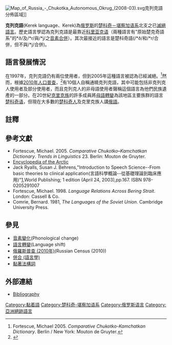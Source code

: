 {{Infobox language
|name=克列克語
|states=[[俄罗斯|俄罗斯]]
|region=[[楚科奇自治区|楚科奇自治区]]
|ethnicity=[[克里克族|克里克族]]
|extinct=(1991年僅有3位年長的使用者)
|ref=e18
|familycolor=古西伯利亞語言
|fam1=[[楚科奇－堪察加语系|楚科奇－堪察加语系]]
|fam2=[[楚科奇語系|楚科奇語系]]
|iso3=krk
|glotto=kere1280
|glottorefname=Kerek
|vitality=c
}}
[[File:Map_of_Russia_-_Chukotka_Autonomous_Okrug_(2008-03).svg|thumb]]克列克語分佈區域]] 

'''克列克語'''(Kerek language、Kerek)為[[俄罗斯|俄罗斯]]的[[楚科奇－堪察加语系|楚科奇－堪察加语系]]北支之已[[絕跡語言|滅絕語言]]。歷史語言學認為克列克語是最靠近[[科里亚克语|科里亚克语]]（兩種語言有"原始楚克奇語系"的*ð/及/*r/與/*j/之[[音素變化|音素合併]]）。其次最接近的語言是楚科奇語(/*ð/和/*r/合併，但不與/*j/合併)。

==語言發展情況==
在1997年，克列克語仍有兩位使用者，但到2005年這種語言被認為已經滅絕。<ref>Fortescue, Michael 2005. ''Comparative Chukotko-Kamchatkan Dictionary''. Berlin / New York: Mouton de Gruyter.</ref>然而，根據[[俄羅斯普查_(2010年)|2010年人口普查]]，<ref>{{Cite web |url=http://www.gks.ru/free_doc/new_site/population/demo/per-itog/tab6.xls |title=2010 census |accessdate=2015-05-16 |archive-date=2018-09-22 |archive-url=https://web.archive.org/web/20180922100827/http://www.gks.ru/free_doc/new_site/population/demo/per-itog/tab6.xls |dead-url=no }}</ref>有10個人自稱通曉克列克語，其中可能包括非克列克人使用者及部分使用者，而且克列克人的非母語使用者聲稱這個語言為他們民族遺產的一部分。在20世紀[[克里克族|克里克族]]的許多成員將[[母語|母語]][[語言轉變|轉變]]為該地區主要族群的語言[[楚科奇语|楚科奇语]]，但現在大多數的[[楚科奇人|楚科奇人]]及克里克族人講[[俄語|俄語]]。

==註釋==
{{Reflist|2}}

==參考文獻==
{{refbegin|2}}
* Fortescue, Michael. 2005. ''Comparative Chukotko–Kamchatkan Dictionary''. ''Trends in Linguistics'' 23. Berlin: Mouton de Gruyter.
*[https://books.google.com.tw/books?id=Swr9BTI_2FEC&pg=PA345&dq=%22Kerek+language%22&hl=zh-TW&sa=X&ei=xyNhVdGFEcXvmAWX64HgCQ&ved=0CB0Q6AEwAA#v=onepage&q=%22Kerek%20language%22&f=false Encyclopedia of the Arctic] {{Wayback|url=https://books.google.com.tw/books?id=Swr9BTI_2FEC&pg=PA345&dq=%22Kerek+language%22&hl=zh-TW&sa=X&ei=xyNhVdGFEcXvmAWX64HgCQ&ved=0CB0Q6AEwAA#v=onepage&q=%22Kerek%20language%22&f=false |date=20190724115600 }}
*Jack Ryalls, Susan J. Behrens,"Introduction to Speech Science--From basic theories to clinical application(言語科學概論--從基礎理論到臨床應用)"[https://www.amazon.com/Introduction-Speech-Science-Jack-Ryalls/dp/0205291007/ref=sr_1_1?ie=UTF8&qid=1531926750&sr=8-1&keywords=introduction+to+speech+science]{{Wayback|url=https://www.amazon.com/Introduction-Speech-Science-Jack-Ryalls/dp/0205291007/ref=sr_1_1?ie=UTF8&qid=1531926750&sr=8-1&keywords=introduction+to+speech+science |date=20190613230810 }},World Publishing; 1 edition (April 24, 2003),pp.167. ISBN 978-0205291007
* Fortescue, Michael. 1998. ''Language Relations Across Bering Strait''. London: Cassell & Co.
* Comrie, Bernard. 1981, ''The Languages of the Soviet Union''. Cambridge University Press.
{{refend}}

==參見==
{{div col|2}}
*[[音素變化|音素變化]](Phonological change)
*[[語言轉變|語言轉變]](Language shift)
*[[俄羅斯普查_(2010年)|俄羅斯普查 (2010年)]](Russian Census (2010))
*[[併合_(語言學)|併合 (語言學)]]
*[[黏著法構詞|黏著法構詞]]
{{div col end}}

==外部連結==
*[http://www.tooyoo.l.u-tokyo.ac.jp/Russia/bibl/Kerek.html Bibliography] {{Wayback|url=http://www.tooyoo.l.u-tokyo.ac.jp/Russia/bibl/Kerek.html |date=20160304000149 }}

{{Paleosiberian languages}}
{{DEFAULTSORT:Kerek Language}}
[[Category:黏着語|Category:黏着語]]
[[Category:楚科奇-堪察加语系|Category:楚科奇-堪察加语系]]
[[Category:俄罗斯语言|Category:俄罗斯语言]]
[[Category:亞洲絕跡語言|Category:亞洲絕跡語言]]